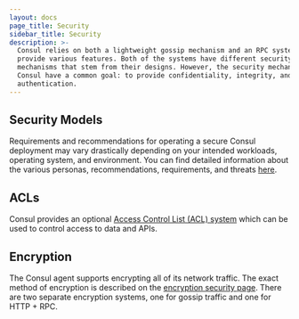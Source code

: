 ```yaml
---
layout: docs
page_title: Security
sidebar_title: Security
description: >-
  Consul relies on both a lightweight gossip mechanism and an RPC system to
  provide various features. Both of the systems have different security
  mechanisms that stem from their designs. However, the security mechanisms of
  Consul have a common goal: to provide confidentiality, integrity, and
  authentication.
---
```


## Security Models

Requirements and recommendations for operating a secure Consul deployment may vary drastically depending on your 
intended workloads, operating system, and environment. You can find detailed information about the various personas, 
recommendations, requirements, and threats [here](/docs/security/security-models).

## ACLs

Consul provides an optional [Access Control List (ACL) system](/docs/security/acl) which can be used to control access 
to data and APIs. 

## Encryption

The Consul agent supports encrypting all of its network traffic. The exact method of encryption is described on the 
[encryption security page](/docs/security/encryption). There are two separate encryption systems, one for gossip 
traffic and one for HTTP + RPC.